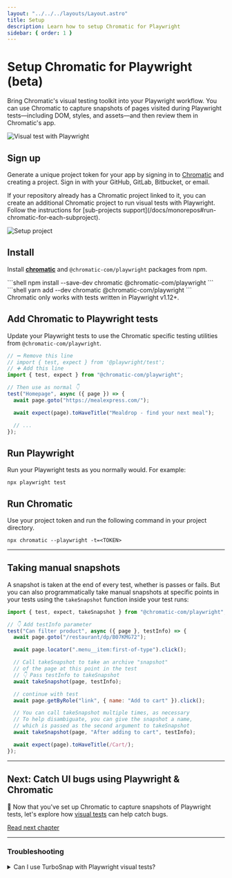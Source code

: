 ```yaml
---
layout: "../../../layouts/Layout.astro"
title: Setup
description: Learn how to setup Chromatic for Playwright
sidebar: { order: 1 }
---
```



# Setup Chromatic for Playwright (beta)

Bring Chromatic's visual testing toolkit into your Playwright workflow. You can use Chromatic to capture snapshots of pages visited during Playwright tests—including DOM, styles, and assets—and then review them in Chromatic's app.

![Visual test with Playwright](../../../images/workflow-playwright-visual-test.png)

## Sign up

Generate a unique project token for your app by signing in to [Chromatic](https://www.chromatic.com/start) and creating a project. Sign in with your GitHub, GitLab, Bitbucket, or email.

<div class="aside">
  If your repository already has a Chromatic project linked to it, you can
  create an additional Chromatic project to run visual tests with Playwright.
  Follow the instructions for [sub-projects
  support](/docs/monorepos#run-chromatic-for-each-subproject).
</div>

<DemoChromaticUnlinked />

![Setup project](../../../images/setup.png)

## Install

Install [**chromatic**](https://www.npmjs.com/package/chromatic) and `@chromatic-com/playwright` packages from npm.

<Tabs>
  <TabItem label="npm">
    ```shell
    npm install --save-dev chromatic @chromatic-com/playwright
    ```
  </TabItem>

  <TabItem label="yarn">
    ```shell
    yarn add --dev chromatic @chromatic-com/playwright
    ```
  </TabItem>
</Tabs>

<div class="aside">
  Chromatic only works with tests written in Playwright v1.12+.
</div>

## Add Chromatic to Playwright tests

Update your Playwright tests to use the Chromatic specific testing utilities from `@chromatic-com/playwright`.

```js
// ➖ Remove this line
// import { test, expect } from '@playwright/test';
// ➕ Add this line
import { test, expect } from "@chromatic-com/playwright";

// Then use as normal 👇
test("Homepage", async ({ page }) => {
  await page.goto("https://mealexpress.com/");

  await expect(page).toHaveTitle("Mealdrop - find your next meal");

  // ...
});
```

## Run Playwright

Run your Playwright tests as you normally would. For example:

```shell
npx playwright test
```

## Run Chromatic

Use your project token and run the following command in your project directory.

```shell
npx chromatic --playwright -t=<TOKEN>
```

<RunE2E type="Playwright" />

---

## Taking manual snapshots

A snapshot is taken at the end of every test, whether is passes or fails. But you can also programmatically take manual snapshots at specific points in your tests using the `takeSnapshot` function inside your test runs:

```js
import { test, expect, takeSnapshot } from "@chromatic-com/playwright";

// 👇 Add testInfo parameter
test("Can filter product", async ({ page }, testInfo) => {
  await page.goto("/restaurant/dp/B07KMG72");

  await page.locator(".menu__item:first-of-type").click();

  // Call takeSnapshot to take an archive "snapshot"
  // of the page at this point in the test
  // 👇 Pass testInfo to takeSnapshot
  await takeSnapshot(page, testInfo);

  // continue with test
  await page.getByRole("link", { name: "Add to cart" }).click();

  // You can call takeSnapshot multiple times, as necessary
  // To help disambiguate, you can give the snapshot a name,
  // which is passed as the second argument to takeSnapshot
  await takeSnapshot(page, "After adding to cart", testInfo);

  await expect(page).toHaveTitle(/Cart/);
});
```

---

## Next: Catch UI bugs using Playwright & Chromatic

📸 Now that you've set up Chromatic to capture snapshots of Playwright tests, let's explore how [visual tests](/docs/playwright/test) can help catch bugs.

<a class="btn primary round" href="/docs/playwright/test">
  Read next chapter
</a>

---

### Troubleshooting

<TroubleshootingSetup />

<details>
<summary id="turbosnap-support">Can I use TurboSnap with Playwright visual tests?</summary>

Not yet. TurboSnap support for Playwright tests will be added as part of a future release.

</details>
